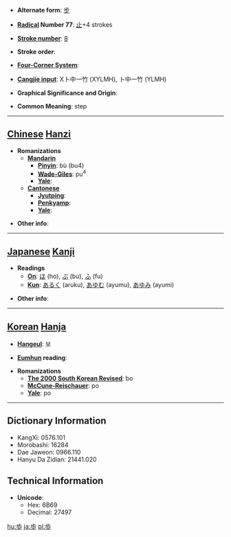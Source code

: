 * '''Alternate form''': [[步]]

* '''[[Wiktionary:Chinese radical index| Radical]] Number 77''': [[Wiktionary:Chinese radical index 止|止]]+4 strokes

* '''[[Wiktionary:Chinese total strokes index|Stroke number]]''': [[Wiktionary:Chinese total strokes index 8|8]]

* '''Stroke order''': 

* '''[[Wiktionary:Chinese four corner index|Four-Corner System]]''': 

* '''[[Wiktionary:Chinese Cangjie index|Cangjie input]]''': X卜中一竹 (XYLMH), 卜中一竹 (YLMH)

* '''Graphical Significance and Origin''': 

* '''Common Meaning''': step

----

== [[Chinese]] [[Hanzi]] ==

* '''Romanizations'''
** '''[[Mandarin]]'''
*** '''[[Pinyin]]''': bù (bu4)
*** '''[[Wade-Giles]]''': pu<sup>4</sup>
*** '''[[Yale]]''': 
** '''[[Cantonese]]'''
*** '''[[Jyutping]]''':
*** '''[[Penkyamp]]''': 
*** '''[[Yale]]''': 

* '''Other info''': 

----

== [[Japanese]] [[Kanji]] ==

* '''Readings'''
** '''[[On]]''': [[ほ]] (ho), [[ぶ]] (bu), [[ふ]] (fu)
** '''[[Kun]]''': [[あるく]] (aruku), [[あゆむ]] (ayumu), [[あゆみ]] (ayumi)

* '''Other info''':  

----

== [[Korean]] [[Hanja]] ==

* '''[[Hangeul]]''': 보

* '''[[Eumhun]] reading''': 

* '''Romanizations'''
** '''[[The 2000 South Korean Revised Romanization|The 2000 South Korean Revised]]''': bo
** '''[[McCune-Reischauer]]''': po
** '''[[Yale]]''': po

----

== Dictionary Information ==

* KangXi: 0576.101
* Morobashi: 16284
* Dae Jaweon: 0966.110
* Hanyu Da Zidian: 21441.020

== Technical Information ==

* '''Unicode''':
** Hex: 6B69
** Decimal: 27497

[[hu:歩]]
[[ja:歩]]
[[pl:歩]]